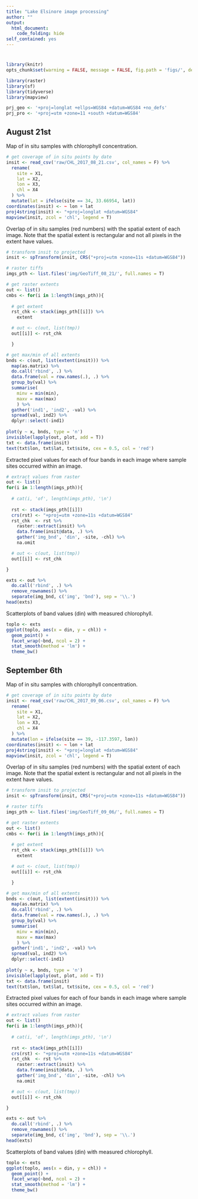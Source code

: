 ```yaml
---
title: "Lake Elsinore image processing"
author: ""
output: 
  html_document:
    code_folding: hide
self_contained: yes
---
```


# {.tabset}

```r
library(knitr)
opts_chunk$set(warning = FALSE, message = FALSE, fig.path = 'figs/', dev.args = list(bg = 'transparent'), eval = T)

library(raster)
library(sf)
library(tidyverse)
library(mapview)

prj_geo <- '+proj=longlat +ellps=WGS84 +datum=WGS84 +no_defs'
prj_pro <- '+proj=utm +zone=11 +south +datum=WGS84'

```

## August 21st

Map of in situ samples with chlorophyll concentration. 

```r
# get coverage of in situ points by date
insit <- read_csv('raw/CHL_2017_08_21.csv', col_names = F) %>% 
  rename(
    site = X1, 
    lat = X2, 
    lon = X3, 
    chl = X4
  ) %>% 
  mutate(lat = ifelse(site == 34, 33.66954, lat)) 
coordinates(insit) <- ~ lon + lat
proj4string(insit) <- "+proj=longlat +datum=WGS84"
mapview(insit, zcol = 'chl', legend = T) 
```

Overlap of in situ samples (red numbers) with the spatial extent of each image. Note that the spatial extent is rectangular and not all pixels in the extent have values.
```r
# transform insit to projected
insit <- spTransform(insit, CRS("+proj=utm +zone=11s +datum=WGS84")) 

# raster tiffs
imgs_pth <- list.files('img/GeoTiff_08_21/', full.names = T)

# get raster extents
out <- list()
cmbs <- for(i in 1:length(imgs_pth)){
  
  # get extent
  rst_chk <- stack(imgs_pth[[i]]) %>% 
    extent 

  # out <- c(out, list(tmp))
  out[[i]] <- rst_chk

  }

# get max/min of all extents
bnds <- c(out, list(extent(insit))) %>%
  map(as.matrix) %>% 
  do.call('rbind', .) %>% 
  data.frame(val = row.names(.), .) %>% 
  group_by(val) %>% 
  summarise(
    minv = min(min), 
    maxv = max(max)
    ) %>% 
  gather('ind1', 'ind2', -val) %>% 
  spread(val, ind2) %>% 
  dplyr::select(-ind1)
  
plot(y ~ x, bnds, type = 'n')  
invisible(lapply(out, plot, add = T))
txt <- data.frame(insit)
text(txt$lon, txt$lat, txt$site, cex = 0.5, col = 'red')
```

Extracted pixel values for each of four bands in each image where sample sites occurred within an image.
```r
# extract values from raster
out <- list()
for(i in 1:length(imgs_pth)){
  
  # cat(i, 'of', length(imgs_pth), '\n')
  
  rst <- stack(imgs_pth[[i]])
  crs(rst) <- "+proj=utm +zone=11s +datum=WGS84"
  rst_chk  <- rst %>% 
    raster::extract(insit) %>% 
    data.frame(insit@data, .) %>%
    gather('img_bnd', 'din', -site, -chl) %>% 
    na.omit

  # out <- c(out, list(tmp))
  out[[i]] <- rst_chk

}

exts <- out %>% 
  do.call('rbind', .) %>% 
  remove_rownames() %>% 
  separate(img_bnd, c('img', 'bnd'), sep = '\\.')
head(exts)
```

Scatterplots of band values (din) with measured chlorophyll.
```r
toplo <- exts
ggplot(toplo, aes(x = din, y = chl)) + 
  geom_point() + 
  facet_wrap(~bnd, ncol = 2) + 
  stat_smooth(method = 'lm') + 
  theme_bw()
```

## September 6th

Map of in situ samples with chlorophyll concentration. 

```r
# get coverage of in situ points by date
insit <- read_csv('raw/CHL_2017_09_06.csv', col_names = F) %>% 
  rename(
    site = X1, 
    lat = X2, 
    lon = X3, 
    chl = X4
  ) %>% 
  mutate(lon = ifelse(site == 39, -117.3597, lon))
coordinates(insit) <- ~ lon + lat
proj4string(insit) <- "+proj=longlat +datum=WGS84"
mapview(insit, zcol = 'chl', legend = T) 
```

Overlap of in situ samples (red numbers) with the spatial extent of each image. Note that the spatial extent is rectangular and not all pixels in the extent have values.
```r
# transform insit to projected
insit <- spTransform(insit, CRS("+proj=utm +zone=11s +datum=WGS84")) 

# raster tiffs
imgs_pth <- list.files('img/GeoTiff_09_06/', full.names = T)

# get raster extents
out <- list()
cmbs <- for(i in 1:length(imgs_pth)){
  
  # get extent
  rst_chk <- stack(imgs_pth[[i]]) %>% 
    extent 

  # out <- c(out, list(tmp))
  out[[i]] <- rst_chk

  }

# get max/min of all extents
bnds <- c(out, list(extent(insit))) %>%
  map(as.matrix) %>% 
  do.call('rbind', .) %>% 
  data.frame(val = row.names(.), .) %>% 
  group_by(val) %>% 
  summarise(
    minv = min(min), 
    maxv = max(max)
    ) %>% 
  gather('ind1', 'ind2', -val) %>% 
  spread(val, ind2) %>% 
  dplyr::select(-ind1)
  
plot(y ~ x, bnds, type = 'n')  
invisible(lapply(out, plot, add = T))
txt <- data.frame(insit)
text(txt$lon, txt$lat, txt$site, cex = 0.5, col = 'red')
```

Extracted pixel values for each of four bands in each image where sample sites occurred within an image.
```r
# extract values from raster
out <- list()
for(i in 1:length(imgs_pth)){
  
  # cat(i, 'of', length(imgs_pth), '\n')
  
  rst <- stack(imgs_pth[[i]])
  crs(rst) <- "+proj=utm +zone=11s +datum=WGS84"
  rst_chk  <- rst %>% 
    raster::extract(insit) %>% 
    data.frame(insit@data, .) %>%
    gather('img_bnd', 'din', -site, -chl) %>% 
    na.omit

  # out <- c(out, list(tmp))
  out[[i]] <- rst_chk

}

exts <- out %>% 
  do.call('rbind', .) %>% 
  remove_rownames() %>% 
  separate(img_bnd, c('img', 'bnd'), sep = '\\.')
head(exts)
```

Scatterplots of band values (din) with measured chlorophyll.
```r
toplo <- exts
ggplot(toplo, aes(x = din, y = chl)) + 
  geom_point() + 
  facet_wrap(~bnd, ncol = 2) + 
  stat_smooth(method = 'lm') + 
  theme_bw()
```


